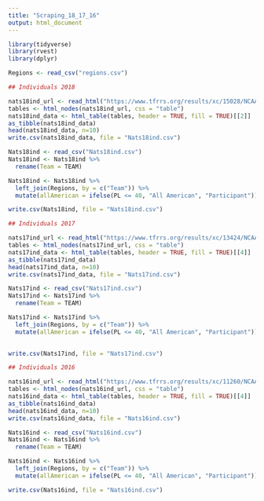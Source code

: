 ```yaml
---
title: "Scraping_18_17_16"
output: html_document
---
```


```r
library(tidyverse)
library(rvest)
library(dplyr)

Regions <- read_csv("regions.csv")
```



```r
## Individuals 2018

nats18ind_url <- read_html("https://www.tfrrs.org/results/xc/15028/NCAA_Division_III_Cross_Country_Championships")
tables <- html_nodes(nats18ind_url, css = "table")
nats18ind_data <- html_table(tables, header = TRUE, fill = TRUE)[[2]] 
as_tibble(nats18ind_data)
head(nats18ind_data, n=10)
write.csv(nats18ind_data, file = "Nats18ind.csv")
```


```r
Nats18ind <- read_csv("Nats18ind.csv")
Nats18ind <- Nats18ind %>%
  rename(Team = TEAM)

Nats18ind <- Nats18ind %>%
  left_join(Regions, by = c("Team")) %>%
  mutate(allAmerican = ifelse(PL <= 40, "All American", "Participant"))  

write.csv(Nats18ind, file = "Nats18ind.csv")
```



```r
## Individuals 2017

nats17ind_url <- read_html("https://www.tfrrs.org/results/xc/13424/NCAA_Division_III_Cross_Country_Championships")
tables <- html_nodes(nats17ind_url, css = "table")
nats17ind_data <- html_table(tables, header = TRUE, fill = TRUE)[[4]] 
as_tibble(nats17ind_data)
head(nats17ind_data, n=10)
write.csv(nats17ind_data, file = "Nats17ind.csv")
```


```r
Nats17ind <- read_csv("Nats17ind.csv")
Nats17ind <- Nats17ind %>%
  rename(Team = TEAM)

Nats17ind <- Nats17ind %>%
  left_join(Regions, by = c("Team")) %>%
  mutate(allAmerican = ifelse(PL <= 40, "All American", "Participant")) 
  

write.csv(Nats17ind, file = "Nats17ind.csv")
```

```r
## Individuals 2016

nats16ind_url <- read_html("https://www.tfrrs.org/results/xc/11260/NCAA_Division_III_Cross_Country_Championships")
tables <- html_nodes(nats16ind_url, css = "table")
nats16ind_data <- html_table(tables, header = TRUE, fill = TRUE)[[4]] 
as_tibble(nats16ind_data)
head(nats16ind_data, n=10)
write.csv(nats16ind_data, file = "Nats16ind.csv")
```


```r
Nats16ind <- read_csv("Nats16ind.csv")
Nats16ind <- Nats16ind %>%
  rename(Team = TEAM)

Nats16ind <- Nats16ind %>%
  left_join(Regions, by = c("Team")) %>%
  mutate(allAmerican = ifelse(PL <= 40, "All American", "Participant"))  

write.csv(Nats16ind, file = "Nats16ind.csv")
```

